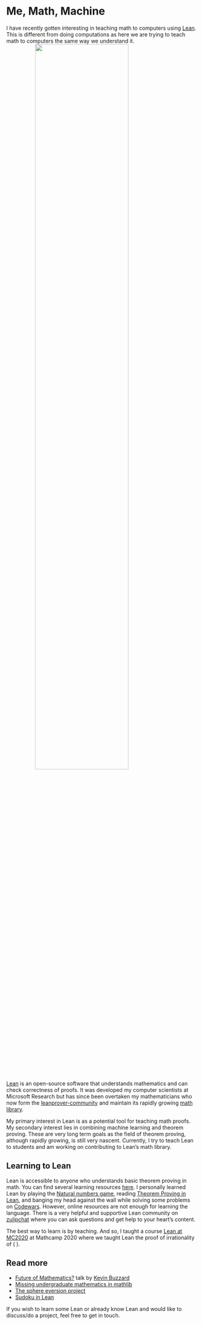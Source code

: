 # Me, Math, Machine

I have recently gotten interesting in teaching math to computers using [Lean](https://leanprover.github.io/about/). 
This is different from doing computations as here we are trying to teach math to computers the same way we understand it.
[<img src="https://leanprover.github.io/images/lean_logo2.svg" width="70%" style="display:block; margin:auto" />](courses/lean_at_MC2020/index.html)
[Lean](https://leanprover.github.io/live/latest/) is an open-source software that understands mathematics and can check correctness of proofs. 
It was developed my computer scientists at Microsoft Research but has since been overtaken my mathematicians who now form the [leanprover-community](https://leanprover-community.github.io/) and maintain its rapidly growing [math library](https://github.com/leanprover-community/mathlib/).

My primary interest in Lean is as a potential tool for teaching math proofs. 
My secondary interest lies in combining machine learning and theorem proving. 
<!-- [Some progress](https://github.com/metamath/set.mm/wiki/Automated-proving) is already being made on this front for a more basic theorem prover called [Metamath](http://us.metamath.org/).  -->
These are very long term goals as the field of theorem proving, although rapidly growing, is still very nascent.
Currently, I try to teach Lean to students and am working on contributing to Lean's math library.

## Learning to Lean

Lean is accessible to anyone who understands basic theorem proving in math.
You can find several learning resources [here](https://leanprover-community.github.io/learn.html).
I personally learned Lean by playing the [Natural numbers game](https://wwwf.imperial.ac.uk/~buzzard/xena/natural_number_game/), reading [Theorem Proving in Lean](https://leanprover.github.io/theorem_proving_in_lean/introduction.html), and banging my head against the wall while solving some problems on [Codewars](https://www.codewars.com/kata/search/lean). However, online resources are not enough for learning the language.
There is a very helpful and supportive Lean community on [zulipchat](https://leanprover.zulipchat.com/) where you can ask questions and get help to your heart's content.

The best way to learn is by teaching. 
And so, I taught a course [Lean at MC2020](courses/lean_at_MC2020/index.html) at Mathcamp 2020 where we taught Lean the proof of irrationality of \( \sqrt{2} \).

## Read more

- [Future of Mathematics?](https://www.youtube.com/watch?v=Dp-mQ3HxgDE) talk by [Kevin Buzzard](https://xenaproject.wordpress.com/)
- [Missing undergraduate mathematics in mathlib](https://leanprover-community.github.io/undergrad_todo.html)
- [The sphere eversion project](https://leanprover-community.github.io/sphere-eversion/blueprint/sect0001.html)
- [Sudoku in Lean](https://github.com/TwoFX/sudoku)

If you wish to learn some Lean or already know Lean and would like to discuss/do a project, feel free to get in touch.